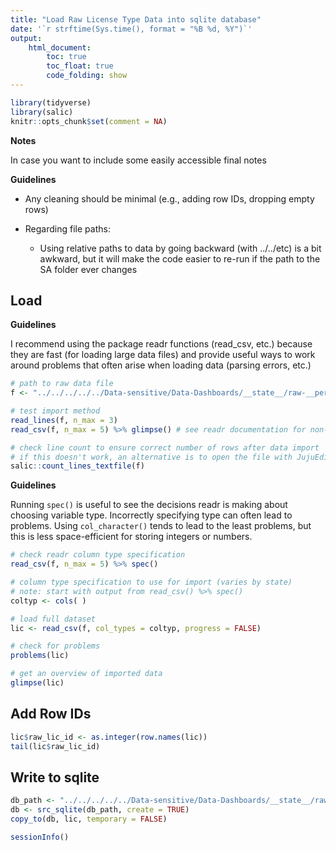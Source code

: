 ```yaml
---
title: "Load Raw License Type Data into sqlite database"
date: '`r strftime(Sys.time(), format = "%B %d, %Y")`'
output: 
    html_document:
        toc: true
        toc_float: true
        code_folding: show
---
```


```r
library(tidyverse)
library(salic)
knitr::opts_chunk$set(comment = NA)
```

**Notes**

In case you want to include some easily accessible final notes

**Guidelines**

- Any cleaning should be minimal (e.g., adding row IDs, dropping empty rows)

- Regarding file paths:
    + Using relative paths to data by going backward (with ../../etc) is a bit awkward, but it will make the code easier to re-run if the path to the SA folder ever changes


## Load

**Guidelines**

I recommend using the package readr functions (read_csv, etc.) because they are fast (for loading large data files) and provide useful ways to work around problems that often arise when loading data (parsing errors, etc.)

```r
# path to raw data file
f <- "../../../../../Data-sensitive/Data-Dashboards/__state__/raw-__period__/"

# test import method
read_lines(f, n_max = 3)
read_csv(f, n_max = 5) %>% glimpse() # see readr documentation for non-csv formats

# check line count to ensure correct number of rows after data import
# if this doesn't work, an alternative is to open the file with JujuEdit
salic::count_lines_textfile(f)
```


**Guidelines** 

Running `spec()` is useful to see the decisions readr is making about choosing variable type. Incorrectly specifying type can often lead to problems. Using `col_character()` tends to lead to the least problems, but this is less space-efficient for storing integers or numbers.

```r
# check readr column type specification
read_csv(f, n_max = 5) %>% spec() 

# column type specification to use for import (varies by state)
# note: start with output from read_csv() %>% spec()
coltyp <- cols( )

# load full dataset
lic <- read_csv(f, col_types = coltyp, progress = FALSE)

# check for problems
problems(lic)

# get an overview of imported data
glimpse(lic)
```


## Add Row IDs

```r
lic$raw_lic_id <- as.integer(row.names(lic))
tail(lic$raw_lic_id)
```


## Write to sqlite

```r
db_path <- "../../../../../Data-sensitive/Data-Dashboards/__state__/raw-__period__.sqlite3"
db <- src_sqlite(db_path, create = TRUE)
copy_to(db, lic, temporary = FALSE)
```

```r
sessionInfo()
```
